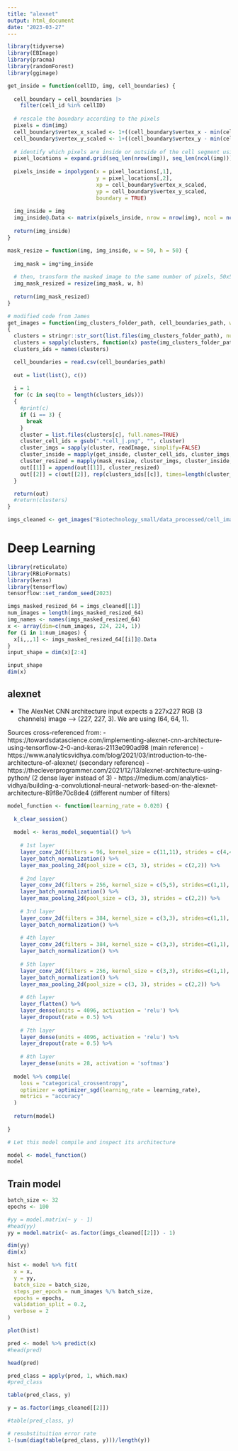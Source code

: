 ---
title: "alexnet"
output: html_document
date: "2023-03-27"
---
```{r setup, warning=FALSE}
library(tidyverse)
library(EBImage)
library(pracma)
library(randomForest)
library(ggimage)
```

```{r}
get_inside = function(cellID, img, cell_boundaries) {
  
  cell_boundary = cell_boundaries |>
    filter(cell_id %in% cellID)
  
  # rescale the boundary according to the pixels
  pixels = dim(img)
  cell_boundary$vertex_x_scaled <- 1+((cell_boundary$vertex_x - min(cell_boundary$vertex_x))/0.2125)
  cell_boundary$vertex_y_scaled <- 1+((cell_boundary$vertex_y - min(cell_boundary$vertex_y))/0.2125)
  
  # identify which pixels are inside or outside of the cell segment using inpolygon
  pixel_locations = expand.grid(seq_len(nrow(img)), seq_len(ncol(img)))
  
  pixels_inside = inpolygon(x = pixel_locations[,1],
                            y = pixel_locations[,2],
                            xp = cell_boundary$vertex_x_scaled,
                            yp = cell_boundary$vertex_y_scaled,
                            boundary = TRUE)
  
  img_inside = img
  img_inside@.Data <- matrix(pixels_inside, nrow = nrow(img), ncol = ncol(img))
  
  return(img_inside)
}

mask_resize = function(img, img_inside, w = 50, h = 50) {
  
  img_mask = img*img_inside
  
  # then, transform the masked image to the same number of pixels, 50x50
  img_mask_resized = resize(img_mask, w, h)
  
  return(img_mask_resized)
}

# modified code from James
get_images = function(img_clusters_folder_path, cell_boundaries_path, w=50, h=50)
{
  clusters = stringr::str_sort(list.files(img_clusters_folder_path), num = TRUE)
  clusters = sapply(clusters, function(x) paste(img_clusters_folder_path, x, sep=''))
  clusters_ids = names(clusters)

  cell_boundaries = read.csv(cell_boundaries_path)
  
  out = list(list(), c())
  
  i = 1
  for (c in seq(to = length(clusters_ids)))
  {
    #print(c)
    if (i == 3) {
      break
    }
    cluster = list.files(clusters[c], full.names=TRUE)
    cluster_cell_ids = gsub(".*cell_|.png", "", cluster)
    cluster_imgs = sapply(cluster, readImage, simplify=FALSE)
    cluster_inside = mapply(get_inside, cluster_cell_ids, cluster_imgs, MoreArgs = list(cell_boundaries = cell_boundaries), SIMPLIFY = FALSE)
    cluster_resized = mapply(mask_resize, cluster_imgs, cluster_inside, MoreArgs = list(w=224, h=224), SIMPLIFY = FALSE)
    out[[1]] = append(out[[1]], cluster_resized)
    out[[2]] = c(out[[2]], rep(clusters_ids[[c]], times=length(cluster_cell_ids)))
  }

  return(out)
  #return(clusters)
}
```

```{r}
imgs_cleaned <- get_images("Biotechnology_small/data_processed/cell_images/", "Biotechnology_small/data_processed/cell_boundaries.csv.gz", 224, 224)
```

# Deep Learning
```{r, warning=FALSE, message=FALSE}
library(reticulate)
library(RBioFormats)
library(keras)
library(tensorflow)
tensorflow::set_random_seed(2023)

imgs_masked_resized_64 = imgs_cleaned[[1]]
num_images = length(imgs_masked_resized_64)
img_names <- names(imgs_masked_resized_64)
x <- array(dim=c(num_images, 224, 224, 1))
for (i in 1:num_images) {
  x[i,,,1] <- imgs_masked_resized_64[[i]]@.Data
}
input_shape = dim(x)[2:4]

```

```{r}
input_shape
dim(x)
```


## alexnet
- The AlexNet CNN architecture input expects a 227x227 RGB (3 channels) image --> (227, 227, 3). We are using (64, 64, 1).

Sources cross-referenced from:
- https://towardsdatascience.com/implementing-alexnet-cnn-architecture-using-tensorflow-2-0-and-keras-2113e090ad98 (main reference)
- https://www.analyticsvidhya.com/blog/2021/03/introduction-to-the-architecture-of-alexnet/ (secondary reference)
- https://thecleverprogrammer.com/2021/12/13/alexnet-architecture-using-python/ (2 dense layer instead of 3)
- https://medium.com/analytics-vidhya/building-a-convolutional-neural-network-based-on-the-alexnet-architecture-89f8e70c8de4 (different number of filters)

```{r}
model_function <- function(learning_rate = 0.020) {
  
  k_clear_session()
  
  model <- keras_model_sequential() %>%
    
    # 1st layer
    layer_conv_2d(filters = 96, kernel_size = c(11,11), strides = c(4,4), activation = 'relu', input_shape = input_shape, padding="same") %>% 
    layer_batch_normalization() %>%
    layer_max_pooling_2d(pool_size = c(3, 3), strides = c(2,2)) %>% 
    
    # 2nd layer
    layer_conv_2d(filters = 256, kernel_size = c(5,5), strides=c(1,1), activation = 'relu', padding = "same") %>% 
    layer_batch_normalization() %>%
    layer_max_pooling_2d(pool_size = c(3, 3), strides = c(2,2)) %>% 
    
    # 3rd layer
    layer_conv_2d(filters = 384, kernel_size = c(3,3), strides=c(1,1), activation = 'relu', padding = "same") %>% 
    layer_batch_normalization() %>%
    
    # 4th layer
    layer_conv_2d(filters = 384, kernel_size = c(3,3), strides=c(1,1), activation = 'relu', padding = "same") %>%
    layer_batch_normalization() %>%
    
    # 5th layer
    layer_conv_2d(filters = 256, kernel_size = c(3,3), strides=c(1,1), activation = 'relu', padding = "same") %>% 
    layer_batch_normalization() %>%
    layer_max_pooling_2d(pool_size = c(3, 3), strides = c(2,2)) %>% 
    
    # 6th layer
    layer_flatten() %>% 
    layer_dense(units = 4096, activation = 'relu') %>% 
    layer_dropout(rate = 0.5) %>% 
    
    # 7th layer
    layer_dense(units = 4096, activation = 'relu') %>%
    layer_dropout(rate = 0.5) %>%
    
    # 8th layer
    layer_dense(units = 28, activation = 'softmax')
  
  model %>% compile(
    loss = "categorical_crossentropy",
    optimizer = optimizer_sgd(learning_rate = learning_rate),
    metrics = "accuracy"
  )
  
  return(model)
  
}

# Let this model compile and inspect its architecture

model <- model_function()
model
```

## Train model
```{r}
batch_size <- 32
epochs <- 100

#yy = model.matrix(~ y - 1)
#head(yy)
yy = model.matrix(~ as.factor(imgs_cleaned[[2]]) - 1)
```

```{r}
dim(yy)
dim(x)
```


```{r}
hist <- model %>% fit(
  x = x,
  y = yy,
  batch_size = batch_size,
  steps_per_epoch = num_images %/% batch_size,
  epochs = epochs, 
  validation_split = 0.2,
  verbose = 2
)

plot(hist)
```

```{r}
pred <- model %>% predict(x)
#head(pred)
```
```{r}
head(pred)
```


```{r}
pred_class = apply(pred, 1, which.max)
#pred_class
```

```{r}
table(pred_class, y)

```


```{r}
y = as.factor(imgs_cleaned[[2]])

#table(pred_class, y)
```

```{r}
# resubstituition error rate
1-(sum(diag(table(pred_class, y)))/length(y))
```
